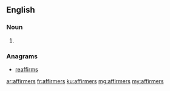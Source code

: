 ==English==

===Noun===
{{head|en|noun plural form}}

# {{plural of|affirmer|lang=en}}

===Anagrams===
* [[reaffirms#English|reaffirms]]

[[ar:affirmers]]
[[fr:affirmers]]
[[ku:affirmers]]
[[mg:affirmers]]
[[my:affirmers]]